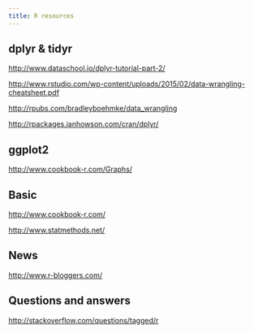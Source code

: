 ```yaml
---
title: R resources
---
```


## dplyr & tidyr

<http://www.dataschool.io/dplyr-tutorial-part-2/>

<http://www.rstudio.com/wp-content/uploads/2015/02/data-wrangling-cheatsheet.pdf>

<http://rpubs.com/bradleyboehmke/data_wrangling>

<http://rpackages.ianhowson.com/cran/dplyr/>

## ggplot2

<http://www.cookbook-r.com/Graphs/>

## Basic

<http://www.cookbook-r.com/>

<http://www.statmethods.net/>

## News

<http://www.r-bloggers.com/>

## Questions and answers

<http://stackoverflow.com/questions/tagged/r>

